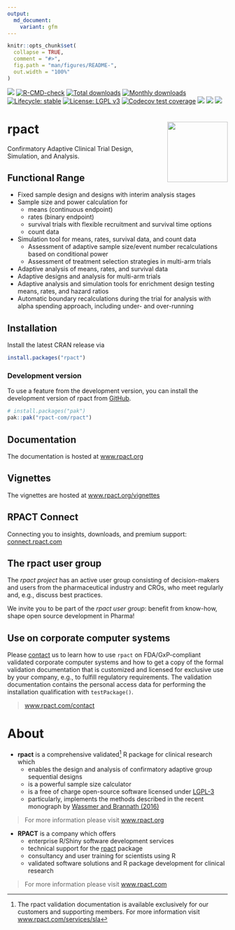 ```yaml
---
output:
  md_document:
    variant: gfm
---
```


```r
knitr::opts_chunk$set(
  collapse = TRUE,
  comment = "#>",
  fig.path = "man/figures/README-",
  out.width = "100%"
)
```

 <!-- badges: start -->
[![](https://www.r-pkg.org/badges/version/rpact)](https://cran.r-project.org/package=rpact) 
[![R-CMD-check](https://github.com/rpact-com/rpact/actions/workflows/R-CMD-check.yaml/badge.svg)](https://github.com/rpact-com/rpact/actions/workflows/R-CMD-check.yaml) 
[![Total downloads](https://cranlogs.r-pkg.org/badges/grand-total/rpact?color=blue)](https://CRAN.R-project.org/package=rpact) 
[![Monthly downloads](https://cranlogs.r-pkg.org/badges/rpact?color=blue)](https://CRAN.R-project.org/package=rpact) 
[![Lifecycle: stable](https://img.shields.io/badge/lifecycle-stable-brightgreen.svg)](https://lifecycle.r-lib.org/articles/stages.html#stable) 
[![License: LGPL v3](https://img.shields.io/badge/License-LGPL_v3-blue.svg)](https://www.gnu.org/licenses/lgpl-3.0) 
[![Codecov test coverage](https://codecov.io/gh/rpact-com/rpact/branch/main/graph/badge.svg)](https://app.codecov.io/gh/rpact-com/rpact?branch=main)
[![](https://img.shields.io/badge/DOI-10.1007/978--3--319--32562--0-yellow.svg?logo=doi)](https://doi.org/10.1007/978-3-319-32562-0) 
[![](https://img.shields.io/badge/RPACT-Cloud-blue.svg?logo=r)](https://rpact.shinyapps.io/cloud)
[![](https://img.shields.io/badge/RPACT-Connect-669999.svg?labelColor=336699)](https://rpact.shinyapps.io/connect)
 <!-- badges: end -->

# rpact <a href="https://www.rpact.com"><img src="man/figures/logo.png" align="right" height="138" /></a>

Confirmatory Adaptive Clinical Trial Design, Simulation, and Analysis.

## Functional Range

*	Fixed sample design and designs with interim analysis stages
*	Sample size and power calculation for
    +	means (continuous endpoint)
    +	rates (binary endpoint)
    +	survival trials with flexible recruitment and survival time options
    +	count data 
*	Simulation tool for means, rates, survival data, and count data
    +	Assessment of adaptive sample size/event number recalculations based on
        conditional power
    +   Assessment of treatment selection strategies in multi-arm trials
*	Adaptive analysis of means, rates, and survival data
*	Adaptive designs and analysis for multi-arm trials
*	Adaptive analysis and simulation tools for enrichment design testing means,
    rates, and hazard ratios
*	Automatic boundary recalculations during the trial for analysis with alpha
    spending approach, including under- and over-running

## Installation

Install the latest CRAN release via

```r
install.packages("rpact")
```

### Development version

To use a feature from the development version, you can
install the development version of rpact from
[GitHub](https://github.com/rpact-com/rpact).

```r
# install.packages("pak")
pak::pak("rpact-com/rpact")
```

## Documentation

The documentation is hosted at [www.rpact.org](https://www.rpact.org)

## Vignettes

The vignettes are hosted at
[www.rpact.org/vignettes](https://www.rpact.org/vignettes/)

## RPACT Connect 

Connecting you to insights, downloads, and premium support:
[connect.rpact.com](https://connect.rpact.com)

## The rpact user group

The *rpact project* has an active user group consisting of decision-makers and
users from the pharmaceutical industry and CROs, who meet regularly
and, e.g., discuss best practices.

We invite you to be part of the *rpact user group*: benefit from know-how, shape
open source development in Pharma!

## Use on corporate computer systems

Please [contact](https://www.rpact.com/contact) us to learn how to use `rpact`
on FDA/GxP-compliant validated corporate computer systems and how to get a copy
of the formal validation documentation that is customized and licensed for
exclusive use by your company, e.g., to fulfill regulatory requirements.
The validation documentation contains the personal access data for performing
the installation qualification with `testPackage()`.

> [www.rpact.com/contact](https://www.rpact.com/contact)

# About

* **rpact** is a comprehensive validated^[The rpact validation documentation is
  available exclusively for our customers and supporting members. For more
  information visit
  [www.rpact.com/services/sla](https://www.rpact.com/services/sla)] R package
  for clinical research which
    + enables the design and analysis of confirmatory adaptive group sequential
      designs
    + is a powerful sample size calculator
    + is a free of charge open-source software licensed under
      [LGPL-3](https://cran.r-project.org/web/licenses/LGPL-3)
    + particularly, implements the methods described in the recent monograph by
      [Wassmer and Brannath (2016)](https://doi.org/10.1007%2F978-3-319-32562-0)

> For more information please visit [www.rpact.org](https://www.rpact.org)

* **RPACT** is a company which offers
    + enterprise R/Shiny software development services 
    + technical support for the
      [rpact](https://cran.r-project.org/package=rpact) package
    + consultancy and user training for scientists using R
    + validated software solutions and R package development for clinical
      research

> For more information please visit [www.rpact.com](https://www.rpact.com)
